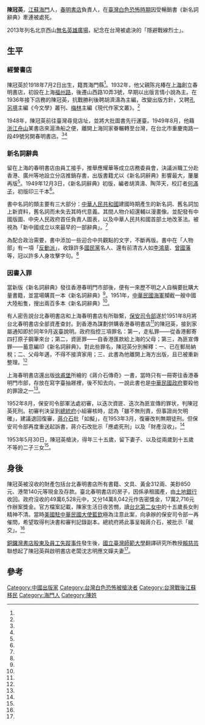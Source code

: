 {{Infobox Biography
| subject_name   = 陳冠英
| image_name     = 春明書店陳冠英.jpg
| image_size     = 
| image_caption  =
| date_of_birth  = 1918年7月2日
| place_of_birth = {{ROC-1912|江蘇省}}[[海門縣|海門縣]]
| date_of_death  = 1953年5月30日
| place_of_death = {{ROC|臺灣省}}
| nationality    = {{ROC}}
| occupation     = 書店負責人
}}

'''陳冠英'''{{BD|1918年|7月2日|1953年|5月30日|}}，[[江蘇|江蘇]][[海門市|海門]]人，[[春明書店|春明書店]]負責人，在[[臺灣白色恐怖時期|臺灣白色恐怖時期]]因受暢銷書《新名詞辭典》牽連被處死。

2013年列名北京西山[[無名英雄廣場|無名英雄廣場]]，紀念在台灣被處決的「隱避戰線烈士」。

==生平==
===經營書店===
陳冠英於1918年7月2日出生，籍貫海門縣<ref name="受難者資料庫"/>。1932年，他父親陈兆椿在[[上海|上海]]創立春明書店，初設在上海[[福州路_(上海)|福州路]]，後遷山西路10弄3號，早期以出版言情小說為主。在1936年接下店務的陳冠英，抗戰勝利後聘胡濟濤為主編，改變出版方針，又聘[[孔另境|孔另境]]主編《今文學》叢刊、[[張芝田|梅林]]主編《現代作家文叢》。<ref name="俞子林"/>

1948年，陳冠英前往臺灣尋覓店址，並將大批圖書先行運臺。1949年8月，他藉[[浙江|浙江]][[舟山|舟山]]某書店來滬漁船之便，離開上海同家眷輾轉至台灣，在台北市重慶南路一段49號另開春明書店。<ref name="俞子林"/><ref name="李禎祥"/>

===新名詞辭典===
留在上海的春明書店由員工接手，推舉應耀華等成立店務委員會，決議派職工分赴香港、廣州等地設立分店推銷存書，出版書籍尤以《新名詞辭典》影響最大，屢屢再版<ref name="俞子林"/>。1949年12月3日，《新名詞辭典》初版，編者胡濟濤、陶萍天，校訂者[[孫承勛|何滿子]]，初版印三千本<ref name="李禎祥"/>。

書中名詞的類主要有三大部分：[[中華人民共和國|中華人民共和國]]建國時期產生的新名詞、舊名詞加上新資料，舊名詞而未失去其時代意義。其間人物介紹還輔以漫畫像。並配發有中國版圖、中央人民政府首任負責人圖表，以及中華人民共和國首部土地改革法。被視為「新中國成立以來最早的一部辭典」。<ref name="段树聪 王文"/>

為配合政治需要，書中添加一些迎合中共觀點的文字，不斷再版。書中在「人物部」有一項「[[反動派|反動派]]」，收錄許多[[國民黨|國民黨]]名人、還有前清古人如[[李鴻章|李鴻章]]、[[曾國藩|曾國藩]]等，冠以許多人身攻擊字句。<ref name="李禎祥"/>

{{quotation
|《新名詞辭典》各版介紹的[[胡適|胡適]]：
<blockquote>
1949年12月版：「胡適，字適之，安徽績溪人，新文學運動的最初發動者。…」

1950年6月版：「胡適，偽自由主義的無恥文人。字適之，安徽績溪人，新文學運動的最初發動者。…」

1952年6月版：「胡適，頭等戰犯之一，偽自由主義的無恥文人。字適之，安徽績溪人。他的思想是近代中國半封建、半殖民地社會中表現得相當集中和典型。…」
<ref name="賴慈芸"/>
</blockquote>
}}
===因書入罪===
當新版《新名詞辭典》發往香港春明門市部後，便有一來歷不明之人自稱要批購大量書籍，並當場購買一本《新名詞辭典》<ref name="俞子林"/>。1951年，[[中華民國海軍|中華民國海軍]]攔截一艘中國大陸船隻，搜出兩百多本《新名詞辭典》<ref name="李禎祥"/>。

有人密告說台北春明書店和上海春明書店有所聯繫，[[臺灣警備總司令部|保安司令部]]遂於1951年8月將台北春明書店全部資產查封。到香港為謀劃併購香港春明書店<ref name="俞子林"/>的陳冠英，接到家屬通知即於同年9月返臺說明。政府指控三項罪名：第一，走私罪——從香港郵寄四打原子鋼筆來台；第二，資匪罪——自香港匯款給上海的父母；第三，為匪宣傳罪——蓄意編印《新名詞辭典》。對此些罪名，陳冠英分別解釋：一、已在郵局納稅；二、父母年邁，不得不接濟家用；三、此書為他離開上海方出版，且已被重新整理。<ref name="李禎祥"/>

上海春明書店還出版[[徐甫堡|徐甫堡]]所繪的《蔣介石傳奇》一書，當時只有一冊寄往香港春明門市部，存放在寫字臺抽屜裡，後不知去向，一說此書也是[[中華民國政府|中華民國政府]]要殺他的罪證之一<ref name="俞子林"/>。

1952年8月，保安司令部軍法處初審，以迭次資匪、迭次為匪宣傳的罪状，判陳冠英死刑。初審判決呈到[[中華民國總統府|總統府]]小組審核時，認為「雖不無刑責，但事證尚欠明確」，建議退回復審，[[蔣介石|蔣介石]]批「如擬」，在1953年3月，復審改判無期徒刑。但保安司令部再度重送起訴書，蔣介石改批示「應處死刑」以及「財產沒收」。<ref name="李禎祥"/>
{{quotation
|起訴書摘錄：
<blockquote>
（新名詞辭典）內容盡係闡述匪黨理論，宣揚俄寇淫威；廢我正朔，認賊作父，毀我民族文化，助長匪黨叛亂。其詆毀國家元首及政府首長之處更難卒述。該被告竟敢接受印行，銷售數十萬冊，毒禍廣被大陸及海外各地，已非僅為有利於叛徒宣傳之行為所可比擬，實達於意圖以非法之方法顛覆政府而著手實行之程度。姑念該被告能於案發後自動投案，接受國法制裁，尚可矜愍，令予酌情減輕，科處無期徒刑。<ref name="李禎祥"/>
</blockquote>
}}

1953年5月30日，陳冠英槍決，得年三十五歲，留下妻子、以及從兩歲到十五歲不等的二子三女<ref name="李禎祥"/>。

==身後==

陳冠英被沒收的財產包括台北春明書店所有書籍、文具、黃金312兩、美鈔850元、港幣140元等現金及存款。臺北春明書店的房子，因係承租國產，由[[臺灣土地銀行|土地銀行]]收回。政府沒收的49萬6,528元中，又分14萬8,042元作告密獎金，17萬2,716元作辦案獎金。官方檔案記載，陳家生活日夜苦憫，讀[[臺北市立中山女子高級中學|台北第二女中]]的十五歲長女則精神不清。當時[[美国驻华大使列表|美國駐中華民國大使]][[藍欽|藍欽]]極為注意此案，向承辦的保安司令部一再催問，希望取得判決書和審判記錄副本。總統府將此事呈報蔣介石，被批示「緩交」。<ref name="李禎祥"/>

[[銅鑼灣書店股東及員工失蹤事件|銅鑼灣書店股東及員工失蹤事件]]發生後，[[國立臺灣師範大學|國立臺灣師範大學]]翻譯研究所教授[[賴慈芸|賴慈芸]]聯想起了陳冠英與啟明書店老闆沈志明應文嬋夫妻<ref name="賴慈芸"/>。

==參考==
{{portal box|人物|江苏|台灣|人權}}
{{reflist|1|refs=

<ref name="俞子林">{{cite journal |author=俞子林 |title=〈陈冠英命丧台湾〉|journal=《世纪》|issue=2007第2期|date=2007-03|publisher=上海市文史研究馆|location=中國|language=zh-cn}}</ref>

<ref name="受難者資料庫">{{Cite web|url=http://www.twgiga.com/web/orang/win.asp?ID=5383|title=受難者個人資料 陳冠英|language=zh-tw|publisher=政治受難者 數位資料庫|author=|date=|accessdate=2016-05-05}}</ref>

<ref name="段树聪 王文">{{Cite news|url=http://www.chinanews.com/cul/news/2009/02-13/1562800.shtml|title=古县发现新中国首部《新名词词典》|language=zh-cn|publisher=《山西晚報》|author=段树聪、王文|date=2009-02-13|accessdate=2016-05-05}}</ref>

<ref name="賴慈芸">{{Cite news|url=http://www.storm.mg/lifestyle/78516|title=被黨國隔海追殺的書店老闆陳冠英─沾血的譯本之一|language=zh-tw|publisher=風傳媒|author=賴慈芸|date=2016-01-16|accessdate=2016-05-05}}</ref>

<ref name="李禎祥">{{Cite news|url=http://www.peoplenews.tw/news/3dedeaef-17ab-4c60-9481-70f9e216d650|title=一本奪命的暢銷書：陳冠英叛亂案始末|language=zh-tw|publisher=《民報》|author=李禎祥|date=2015-10-11|accessdate=2016-05-05}}</ref>

}}
[[Category:中國出版家|Category:中國出版家]]
[[Category:台灣白色恐怖被槍決者|Category:台灣白色恐怖被槍決者]]
[[Category:台灣戰後江蘇移民|Category:台灣戰後江蘇移民]]
[[Category:海門人|Category:海門人]]
[[Category:陳姓|Category:陳姓]]